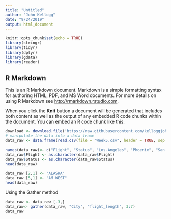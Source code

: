 ```yaml
---
title: "Untitled"
author: "John Kellogg"
date: "9/24/2019"
output: html_document
---
```


```r
knitr::opts_chunk$set(echo = TRUE)
library(stringr)
library(tidyr)
library(dplyr)
library(gdata)
library(reader)
```

## R Markdown

This is an R Markdown document. Markdown is a simple formatting syntax for authoring HTML, PDF, and MS Word documents. For more details on using R Markdown see <http://rmarkdown.rstudio.com>.

When you click the **Knit** button a document will be generated that includes both content as well as the output of any embedded R code chunks within the document. You can embed an R code chunk like this:

```r
download <- download.file('https://raw.githubusercontent.com/kelloggjohnd/DATA607/master/Week5.csv', destfile = "Week5.csv", method = "wininet") 
# manipulate the data into a data frame
data_raw <- data.frame(read.csv(file = "Week5.csv", header = TRUE, sep = ","))

names(data_raw)<- c("Flight", "Status", "Los.Angeles", "Phoenix", "San.Diego","San.Francisco" ,"Seattle")
data_raw$Flight <- as.character(data_raw$Flight)
data_raw$Status <- as.character(data_raw$Status)
head(data_raw)
```


```r
data_raw [2,1] <- "ALASKA"
data_raw [5,1] <- "AM WEST"
head(data_raw)
```
Using the Gather method
```r
data_raw <- data_raw [-3,]
data_raw<- gather(data_raw, "City", "flight_length", 3:7)
data_raw
```
